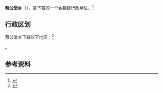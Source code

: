 {{中国乡级行政区|54/01/02/200/000}}

'''蔡公堂乡'''（{{bo|z=ཚལ་གུང་ཐང|w=tshal-gung-thang}}），是{{PRC admin/fullname|54/01/02/200/000|3}}下辖的一个[[乡镇|乡镇]]级行政单位。<ref>{{PRC admin/ref sgc|{{PRC admin/parent|54/01/02/200/000}}}}</ref>

== 行政区划 ==

蔡公堂乡下辖以下地区：<ref>{{PRC admin/ref sgc|54/01/02/200/000}}</ref>

{{PRC admin/children|54/01/02/200/000}}。

== 参考资料 ==

{{reflist}}

{{PRC admin/navcat|54/01/02/200/000}}
{{西藏行政区划小作品}}